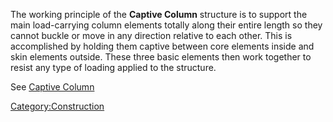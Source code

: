 {{stub}}

The working principle of the '''Captive Column''' structure is to support the main load-carrying column elements totally along their entire length so they cannot buckle or move in any direction relative to each other. This is accomplished by holding them captive between core elements inside and skin elements outside. These three basic elements then work together to resist any type of loading applied to the structure.

See [http://www.captivecolumn.com/howitwks.htm Captive Column]

[[Category:Construction]]